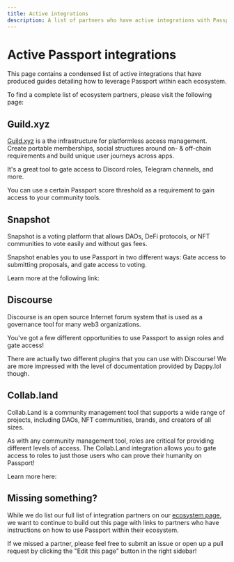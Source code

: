 ```yaml
---
title: Active integrations
description: A list of partners who have active integrations with Passport, and links to guides.
---
```



# Active Passport integrations

This page contains a condensed list of active integrations that have produced guides detailing how to leverage Passport within each ecosystem.

To find a complete list of ecosystem partners, please visit the following page:

<Cards>
  <Card title="Passport Ecosystem Partners" href="https://passport.human.tech/ecosystem" />
</Cards>


## Guild.xyz

[Guild.xyz](https://guild.xyz/explorer) is a the infrastructure for platformless access management. Create portable memberships, social structures around on- & off-chain requirements and build unique user journeys across apps.

It's a great tool to gate access to Discord roles, Telegram channels, and more. 

You can use a certain Passport score threshold as a requirement to gain access to your community tools. 

<Cards>
  <Card title="Using Passport as a Guild requirement" href="https://help.guild.xyz/en/articles/8123193-gitcoin-passport-as-guild-requirement" />
</Cards>


## Snapshot

Snapshot is a voting platform that allows DAOs, DeFi protocols, or NFT communities to vote easily and without gas fees. 

Snapshot enables you to use Passport in two different ways: Gate access to submitting proposals, and gate access to voting. 

Learn more at the following link:

<Cards>
  <Card title="Using Passport with Snapshot" href="https://docs.snapshot.org/space-handbook/voting-threshold#voting-validation" />
</Cards>


## Discourse

Discourse is an open source Internet forum system that is used as a governance tool for many web3 organizations. 

You've got a few different opportunities to use Passport to assign roles and gate access! 

There are actually two different plugins that you can use with Discourse! We are more impressed with the level of documentation provided by Dappy.lol though.

<Cards>
  <Card title="Dappy.lol's Discourse plugin" href="https://meta.discourse.org/t/gitcoin-passport-plugin/273532" />
  <Card title="Communiteq's Discourse plugin" href="https://github.com/communiteq/discourse-gitcoin-passport" />
</Cards>


## Collab.land

Collab.Land is a community management tool that supports a wide range of projects, including DAOs, NFT communities, brands, and creators of all sizes.

As with any community management tool, roles are critical for providing different levels of access. The Collab.Land integration allows you to gate access to roles to just those users who can prove their humanity on Passport!

Learn more here:

<Cards>
  <Card title="Using Passport with Collab.Land" href="https://docs.collab.land/help-docs/command-center/create-a-tgr/gtc-passport" />
</Cards>


## Missing something?

While we do list our full list of integration partners on our [ecosystem page](https://passport.human.tech/ecosystem), we want to continue to build out this page with links to partners who have instructions on how to use Passport within their ecosystem. 

If we missed a partner, please feel free to submit an issue or open up a pull request by clicking the "Edit this page" button in the right sidebar!